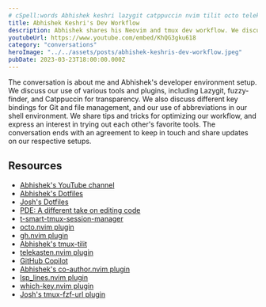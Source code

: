 ```yaml
---
# cSpell:words Abhishek keshri lazygit catppuccin nvim tilit octo telekasten pdes
title: Abhishek Keshri's Dev Workflow
description: Abhishek shares his Neovim and tmux dev workflow. We discuss our use of various tools and plugins to be productive as developers.
youtubeUrl: https://www.youtube.com/embed/KhQG3gku618
category: "conversations"
heroImage: "../../assets/posts/abhishek-keshris-dev-workflow.jpeg"
pubDate: 2023-03-23T18:00:00.000Z
---
```


The conversation is about me and Abhishek's developer environment setup. We discuss our use of various tools and plugins, including Lazygit, fuzzy-finder, and Catppuccin for transparency. We also discuss different key bindings for Git and file management, and our use of abbreviations in our shell environment. We share tips and tricks for optimizing our workflow, and express an interest in trying out each other's favorite tools. The conversation ends with an agreement to keep in touch and share updates on our respective setups.

## Resources

- [Abhishek's YouTube channel](https://www.youtube.com/@2kabhishek)
- [Abhishek's Dotfiles](https://github.com/2KAbhishek/Dotfiles)
- [Josh's Dotfiles](https://github.com/joshmedeski/dotfiles)
- [PDE: A different take on editing code](https://www.youtube.com/watch?v=QMVIJhC9Veg)
- [t-smart-tmux-session-manager](https://github.com/joshmedeski/t-smart-tmux-session-manager)
- [octo.nvim plugin](https://github.com/pwntester/octo.nvim)
- [gh.nvim plugin](https://github.com/ldelossa/gh.nvim)
- [Abhishek's tmux-tilit](https://github.com/2kabhishek/tmux-tilit/)
- [telekasten.nvim plugin](https://github.com/renerocksai/telekasten.nvim)
- [GitHub Copilot](https://github.com/features/copilot)
- [Abhishek's co-author.nvim plugin](https://github.com/2KAbhishek/co-author.nvim)
- [lsp_lines.nvim plugin](https://github.com/Maan2003/lsp_lines.nvim)
- [which-key.nvim plugin](https://github.com/folke/which-key.nvim)
- [Josh's tmux-fzf-url plugin](https://github.com/joshmedeski/tmux-fzf-url)
